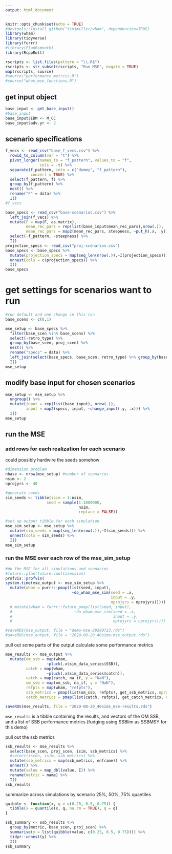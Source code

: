 ```yaml
---
output: html_document
---
```


```r
knitr::opts_chunk$set(echo = TRUE)
#devtools::install_github("timjmiller/wham", dependencies=TRUE)
library(wham)
library(tidyverse)
library(furrr)
#library(PlanBsmooth)
library(RcppRoll)

rscripts <- list.files(pattern = "\\.R$")
rscripts <- str_subset(rscripts, "Run_MSE", negate = TRUE)
map(rscripts, source)
#source("performance_metrics.R")
#source("wham_mse_functions.R")
```

## get input object

```r
base_input <- get_base_input()
#base_input
base_input$IBM <- M_CC
base_input$adv.yr <- 2
```

## scenario specifications

```r
f_vecs <- read_csv("base_f_vecs.csv") %>% 
  rowid_to_column(var = "t") %>% 
  pivot_longer(names_to = "f_pattern", values_to = "f",
               cols = -t) %>% 
  separate(f_pattern, into = c("dummy", "f_pattern"),
           convert = TRUE) %>% 
  select(f_pattern, f) %>% 
  group_by(f_pattern) %>% 
  nest() %>% 
  rename("F" = data) %>% 
  I()
#f_vecs

base_specs <- read_csv("base-scenarios.csv") %>% 
  left_join(f_vecs) %>% 
  mutate(F = map(F, as.matrix),
         mean_rec_pars = rep(list(base_input$mean_rec_pars),nrow(.)),
         mean_rec_pars = map2(mean_rec_pars, steepness, ~put_h(.x, .y))) %>% 
  select(-f_pattern, -steepness) %>% 
  I()
projection_specs <- read_csv("proj-scenarios.csv")
base_specs <- base_specs %>% 
  mutate(projection_specs = map(seq_len(nrow(.)),~I(projection_specs))) %>% 
  unnest(cols = c(projection_specs)) %>% 
  I()
base_specs
```

# get settings for scenarios want to run
```r
#run default and one change in this run
base_scens <- c(0,1)

mse_setup <- base_specs %>% 
  filter(base_scen %in% base_scens) %>% 
  select(-retro_type) %>% 
  group_by(base_scen, proj_scen) %>% 
  nest() %>% 
  rename("specs" = data) %>% 
  left_join(select(base_specs, base_scen, retro_type) %>% group_by(base_scen) %>% slice(1)) %>% 
  I()
mse_setup
```


## modify base input for chosen scenarios
```r
mse_setup <- mse_setup %>% 
  ungroup() %>% 
  mutate(input = rep(list(base_input), nrow(.)),
         input = map2(specs, input, ~change_input(.y, .x))) %>% 
  I()
mse_setup
```


## run the MSE

### add rows for each realization for each scenario
could possibly hardwire the seeds somehow

```r
#dimension problem
nbase <- nrow(mse_setup) #number of scenarios
nsim <- 2
nprojyrs <- 40

#generate seeds
sim_seeds <- tibble(isim = 1:nsim,
                  seed = sample(1:1000000,
                                nsim,
                                replace = FALSE))

#set up output tibble for each simulation
mse_sim_setup <- mse_setup %>% 
  mutate(sim_seeds = map(seq_len(nrow(.)),~I(sim_seeds))) %>% 
  unnest(cols = sim_seeds) %>% 
  I()
mse_sim_setup
```  


### run the MSE over each row of the mse_sim_setup

```r
#do the MSE for all simulations and scenarios
#future::plan(future::multisession)
profvis::profvis(
system.time(mse_output <- mse_sim_setup %>% 
  mutate(wham = purrr::pmap(list(seed, input),
                             ~do_wham_mse_sim(seed = .x,
                                              input = .y,
                                              nprojyrs = nprojyrs)))))
  # mutate(wham = furrr::future_pmap(list(seed, input),
  #                           ~do_wham_mse_sim(seed = .x,
  #                                            input = .y,
  #                                            nprojyrs = nprojyrs))))

#saveRDS(mse_output, file = "demo-mse-20200723.rds")
#saveRDS(mse_output, file = "2020-08-20_40sims-mse_output.rds")
```

pull out some parts of the output
calculate some performance metrics

```r
mse_results <- mse_output %>% 
  mutate(om_ssb = map(wham,
                  ~pluck(.x$sim_data_series$SSB)),
         catch = map(wham, 
                  ~pluck(.x$sim_data_series$catch)),
         catch = map(catch, na_if, y = "NaN"),
         om_ssb = map(om_ssb, na_if, y = "NaN"),
         refpts = map(wham, "refpts"),
         ssb_metrics = pmap(list(om_ssb, refpts), get_ssb_metrics, nprojyrs = nprojyrs),
         catch_metrics = pmap(list(catch, refpts), get_catch_metrics, nprojyrs = nprojyrs))

saveRDS(mse_results, file = "2020-08-20_40sims_mse-results.rds")
```

`mse_results` is a tibble containing the results, and vectors of the OM SSB, and a list of SSB performance metrics (fudging using SSBlim as SSBMSY for this demo)

pull out the ssb metrics

```r
ssb_results <- mse_results %>% 
  select(base_scen, proj_scen, isim, ssb_metrics) %>% 
  #select(iscen, isim, ssb_metrics) %>% 
  mutate(ssb_metrics = map(ssb_metrics, enframe)) %>% 
  unnest() %>% 
  mutate(value = map_dbl(value, I)) %>% 
  rename(metric = name) %>% 
  I()
ssb_results
```

summarize across simulations by scenario
25%, 50%, 75% quantiles
```r
quibble <- function(x, q = c(0.25, 0.5, 0.75)) {
  tibble(x = quantile(x, q, na.rm = TRUE), q = q)
}

ssb_summary <- ssb_results %>% 
  group_by(metric, base_scen, proj_scen) %>% 
  summarise(y = list(quibble(value, c(0.25, 0.5, 0.75)))) %>% 
  tidyr::unnest(y) %>% 
  I()
ssb_summary
```


